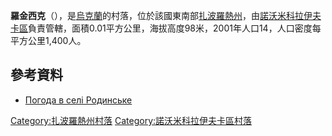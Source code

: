 {{coord|47|55|27|N|35|44|0|E|scale:100000|display=title}}

'''羅金西克'''（{{lang-uk|Родинське}}），是[[烏克蘭|烏克蘭]]的村落，位於該國東南部[[扎波羅熱州|扎波羅熱州]]，由[[諾沃米科拉伊夫卡區|諾沃米科拉伊夫卡區]]負責管轄，面積0.01平方公里，海拔高度98米，2001年人口14，人口密度每平方公里1,400人。

==參考資料==
* [http://weather.in.ua/ua/zaporozhskaja/22458 Погода в селі Родинське]

{{DEFAULTSORT:Родинське}}
[[Category:扎波羅熱州村落|Category:扎波羅熱州村落]]
[[Category:諾沃米科拉伊夫卡區村落|Category:諾沃米科拉伊夫卡區村落]]


{{Zaporizhia-geo-stub}}